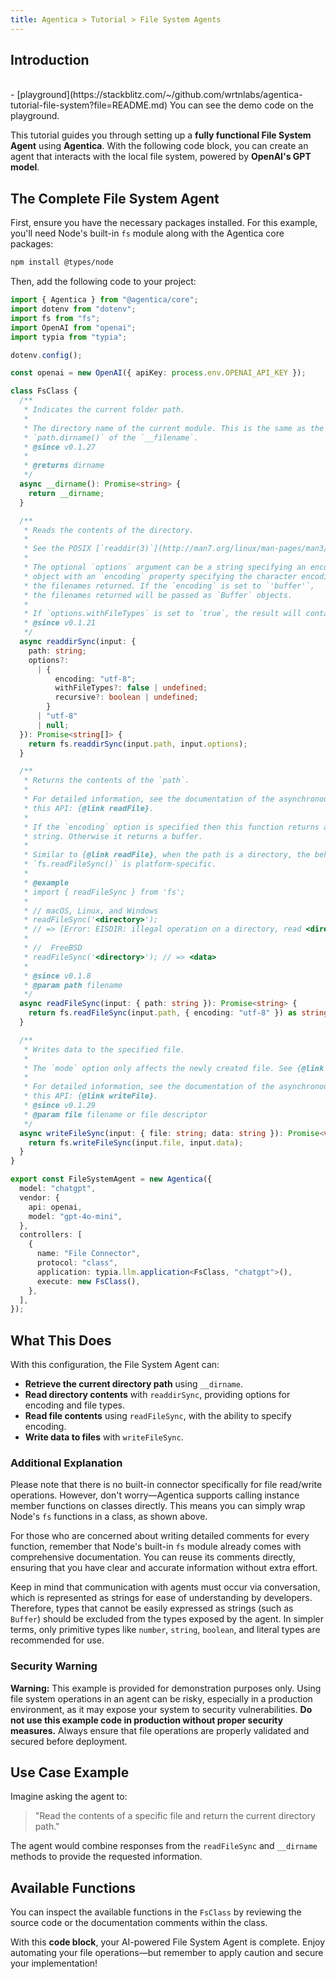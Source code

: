 ```yaml
---
title: Agentica > Tutorial > File System Agents
---
```


## Introduction

<br />
<YoutubeRenderer src="https://www.youtube.com/embed/JobgFYA-Jww" type="shorts"/>
- [playground](https://stackblitz.com/~/github.com/wrtnlabs/agentica-tutorial-file-system?file=README.md) You can see the demo code on the playground.

This tutorial guides you through setting up a **fully functional File System Agent** using **Agentica**. With the following code block, you can create an agent that interacts with the local file system, powered by **OpenAI's GPT model**.

## The Complete File System Agent

First, ensure you have the necessary packages installed. For this example, you'll need Node's built-in `fs` module along with the Agentica core packages:

```bash
npm install @types/node
```

Then, add the following code to your project:

```typescript
import { Agentica } from "@agentica/core";
import dotenv from "dotenv";
import fs from "fs";
import OpenAI from "openai";
import typia from "typia";

dotenv.config();

const openai = new OpenAI({ apiKey: process.env.OPENAI_API_KEY });

class FsClass {
  /**
   * Indicates the current folder path.
   *
   * The directory name of the current module. This is the same as the
   * `path.dirname()` of the `__filename`.
   * @since v0.1.27
   *
   * @returns dirname
   */
  async __dirname(): Promise<string> {
    return __dirname;
  }

  /**
   * Reads the contents of the directory.
   *
   * See the POSIX [`readdir(3)`](http://man7.org/linux/man-pages/man3/readdir.3.html) documentation for more details.
   *
   * The optional `options` argument can be a string specifying an encoding, or an
   * object with an `encoding` property specifying the character encoding to use for
   * the filenames returned. If the `encoding` is set to `'buffer'`,
   * the filenames returned will be passed as `Buffer` objects.
   *
   * If `options.withFileTypes` is set to `true`, the result will contain `fs.Dirent` objects.
   * @since v0.1.21
   */
  async readdirSync(input: {
    path: string;
    options?:
      | {
          encoding: "utf-8";
          withFileTypes?: false | undefined;
          recursive?: boolean | undefined;
        }
      | "utf-8"
      | null;
  }): Promise<string[]> {
    return fs.readdirSync(input.path, input.options);
  }

  /**
   * Returns the contents of the `path`.
   *
   * For detailed information, see the documentation of the asynchronous version of
   * this API: {@link readFile}.
   *
   * If the `encoding` option is specified then this function returns a
   * string. Otherwise it returns a buffer.
   *
   * Similar to {@link readFile}, when the path is a directory, the behavior of
   * `fs.readFileSync()` is platform-specific.
   *
   * @example
   * import { readFileSync } from 'fs';
   *
   * // macOS, Linux, and Windows
   * readFileSync('<directory>');
   * // => [Error: EISDIR: illegal operation on a directory, read <directory>]
   *
   * //  FreeBSD
   * readFileSync('<directory>'); // => <data>
   *
   * @since v0.1.8
   * @param path filename
   */
  async readFileSync(input: { path: string }): Promise<string> {
    return fs.readFileSync(input.path, { encoding: "utf-8" }) as string;
  }

  /**
   * Writes data to the specified file.
   *
   * The `mode` option only affects the newly created file. See {@link open} for more details.
   *
   * For detailed information, see the documentation of the asynchronous version of
   * this API: {@link writeFile}.
   * @since v0.1.29
   * @param file filename or file descriptor
   */
  async writeFileSync(input: { file: string; data: string }): Promise<void> {
    return fs.writeFileSync(input.file, input.data);
  }
}

export const FileSystemAgent = new Agentica({
  model: "chatgpt",
  vendor: {
    api: openai,
    model: "gpt-4o-mini",
  },
  controllers: [
    {
      name: "File Connector",
      protocol: "class",
      application: typia.llm.application<FsClass, "chatgpt">(),
      execute: new FsClass(),
    },
  ],
});
```

## What This Does

With this configuration, the File System Agent can:

- **Retrieve the current directory path** using `__dirname`.
- **Read directory contents** with `readdirSync`, providing options for encoding and file types.
- **Read file contents** using `readFileSync`, with the ability to specify encoding.
- **Write data to files** with `writeFileSync`.

### Additional Explanation

Please note that there is no built-in connector specifically for file read/write operations. However, don't worry—Agentica supports calling instance member functions on classes directly. This means you can simply wrap Node's `fs` functions in a class, as shown above.

For those who are concerned about writing detailed comments for every function, remember that Node's built-in `fs` module already comes with comprehensive documentation. You can reuse its comments directly, ensuring that you have clear and accurate information without extra effort.

Keep in mind that communication with agents must occur via conversation, which is represented as strings for ease of understanding by developers. Therefore, types that cannot be easily expressed as strings (such as `Buffer`) should be excluded from the types exposed by the agent. In simpler terms, only primitive types like `number`, `string`, `boolean`, and literal types are recommended for use.

### Security Warning

**Warning:** This example is provided for demonstration purposes only. Using file system operations in an agent can be risky, especially in a production environment, as it may expose your system to security vulnerabilities. **Do not use this example code in production without proper security measures.** Always ensure that file operations are properly validated and secured before deployment.

## Use Case Example

Imagine asking the agent to:

> "Read the contents of a specific file and return the current directory path."

The agent would combine responses from the `readFileSync` and `__dirname` methods to provide the requested information.

## Available Functions

You can inspect the available functions in the `FsClass` by reviewing the source code or the documentation comments within the class.

With this **code block**, your AI-powered File System Agent is complete. Enjoy automating your file operations—but remember to apply caution and secure your implementation!
